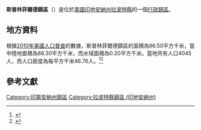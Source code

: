 {{noteTA
|G1=USState
|G2=地名
|G3=Unit
}}
{{Infobox settlement
|official_name            = 斯普林菲爾德鎮區
|native_name = Springfield Township
|settlement_type          = [[行政鎮區|行政鎮區]]
|image_skyline            = 
|imagesize                = 
|image_map                = Map highlighting Scipio Township, LaPorte County, Indiana.svg
|mapsize                  = 250px
|pushpin_map  =USA Indiana
|pushpin_label = 斯普林菲爾德鎮區
|pushpin_label_position   = top
|pushpin_map_caption      = 斯普林菲爾德鎮區在印地安納州的位置
|subdivision_type         = [[世界政區索引|國家]]
|subdivision_type1        = [[美国州份|州份]]
|subdivision_type2        = [[印地安納州行政区划|縣]]
|subdivision_name         = [[美国|美国]]
|subdivision_name1        = [[印地安納州|印地安納州]]
|subdivision_name2        = [[拉波特縣_(印地安納州)|拉波特縣]]
|elevation_ft             = 666
|elevation_m              = 203
|timezone                 = [[北美东部時區|北美东部時區]]
|area_total_km2           = 86.50
|area_land_km2            = 86.30
|area_water_km2           = 0.20
|area_total_sq_mi         = 
|area_land_sq_mi          = 
|area_water_sq_mi         = 
|population_as_of         = [[2010年美國人口普查|2010]]
|population_footnotes     = 
|population_total         = 4045
|population_density_km2   = auto
|population_density_sq_mi = auto
|utc_offset               = -5
|coordinates              = {{coord|41|43|10|N|86|45|39|W|type:city_region:US-AL_source:GNS-enwiki|display=inline,title}}
| coor_pinpoint           = 
| coordinates_footnotes   = 
|timezone_DST             = EDT
|utc_offset_DST           = -4
|postal_code_type         = [[美國郵區編號|郵區編號]]
|postal_code              = 
|area_code                = {{link-en|电话区号219|Area code 219|219}}
|blank_name = [[地名信息系统|GNIS ID]]
|blank_info = 453867
}}
'''斯普林菲爾德鎮區'''（{{lang-en|Springfield Township}}）是位於[[美國|美國]][[印地安納州|印地安納州]][[拉波特縣_(印地安納州)|拉波特縣]]的一個[[行政鎮區|行政鎮區]]。

== 地方資料 ==
根據[[2010年美國人口普查|2010年美國人口普查]]的數據，斯普林菲爾德鎮區的面積為86.50平方千米，當中陸地面積為86.30平方千米，而水域面積為0.20平方千米。當地共有人口4045人，而人口密度為每平方千米46.76人。<ref name="GR8">{{cite web|url=http://factfinder2.census.gov|publisher=[[美国人口调查局|美国人口调查局]]|accessdate=2011-05-14|title=American FactFinder|archive-date=2013-09-11|archive-url=https://web.archive.org/web/20130911234518/http://factfinder2.census.gov/|dead-url=no}}</ref><ref>{{cite web|url=https://www.citypopulation.de/en/usa/illinois/admin/|title=USA: Illinois (Counties and Townships) - City Population|access-date=2020-07-31|archive-date=2020-04-22|archive-url=https://web.archive.org/web/20200422090607/https://www.citypopulation.de/en/usa/illinois/admin/|dead-url=no}}</ref>

== 參考文獻 ==
{{reflist}}

{{拉波特縣 (印地安納州)}}

{{DEFAULTSORT:Springfield Township}}
[[Category:印第安納州鎮區|Category:印第安納州鎮區]]
[[Category:拉波特縣鎮區_(印地安納州)|Category:拉波特縣鎮區 (印地安納州)]]

{{Indiana-geo-stub}}
